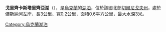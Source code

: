'''戈里齊卡斯塔里齊亞湖'''（{{lang-uk|Горицька стариця}}），是[[烏克蘭|烏克蘭]]的[[湖泊|湖泊]]，位於該國北部[[切爾尼戈夫州|切爾尼戈夫州]]，處於[[傑斯納河|傑斯納河]]左岸，長3公里、寬0.2公里，面積0.6平方公里，最大水深3米。

{{Ukraine-geo-stub}}
[[Category:烏克蘭湖泊|Category:烏克蘭湖泊]]